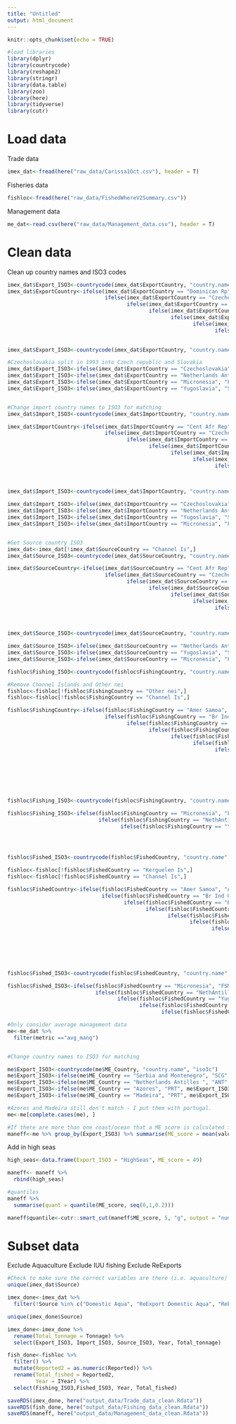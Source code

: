 ```yaml
---
title: "Untitled"
output: html_document
---
```


```r
knitr::opts_chunk$set(echo = TRUE)
```

```r
#load libraries
library(dplyr)
library(countrycode)
library(reshape2)
library(stringr)
library(data.table)
library(zoo)
library(here)
library(tidyverse)
library(cutr)
```


# Load data

Trade data
```r
imex_dat<-fread(here("raw_data/Carissa1Oct.csv"), header = T)
```

Fisheries data
```r
fishloc<-fread(here("raw_data/FishedWhereV2Summary.csv"))
```

Management data

```r
me_dat<-read.csv(here("raw_data/Management_data.csv"), header = T)
```

# Clean data

Clean up country names and ISO3 codes

```r
imex_dat$Export_ISO3<-countrycode(imex_dat$ExportCountry, "country.name", "iso3c")
imex_dat$ExportCountry<-ifelse(imex_dat$ExportCountry == "Dominican Rp", "Dominican Republic",
                               ifelse(imex_dat$ExportCountry == "Czechoslovak", "Czechoslovakia",
                                      ifelse(imex_dat$ExportCountry == "Fr Guiana", "French Guiana",
                                             ifelse(imex_dat$ExportCountry == "Fr Polynesia", "French Polynesia",
                                                    ifelse(imex_dat$ExportCountry == "NethAntilles", "Netherlands Antilles",
                                                           ifelse(imex_dat$ExportCountry == "St Pier Mq", "Saint-Pierre Martinique",
                                                                  ifelse(imex_dat$ExportCountry == "Cura\xe7ao", "Curacao",
                                                                         ifelse(imex_dat$ExportCountry == "Untd Arab Em", "United Arab Emirates", as.character(imex_dat$ExportCountry)))))))))

imex_dat$Export_ISO3<-countrycode(imex_dat$ExportCountry, "country.name", "iso3c")

#Czechoslovakia split in 1993 into Czech republic and Slovakia
imex_dat$Export_ISO3<-ifelse(imex_dat$ExportCountry == "Czechoslovakia", "CZE", imex_dat$Export_ISO3)
imex_dat$Export_ISO3<-ifelse(imex_dat$ExportCountry == "Netherlands Antilles", "ANT", imex_dat$Export_ISO3)
imex_dat$Export_ISO3<-ifelse(imex_dat$ExportCountry == "Micronesia", "FSM", imex_dat$Export_ISO3)
imex_dat$Export_ISO3<-ifelse(imex_dat$ExportCountry == "Yugoslavia", "SCG", imex_dat$Export_ISO3)


#Change import country names to ISO3 for matching                         
imex_dat$Import_ISO3<-countrycode(imex_dat$ImportCountry, "country.name", "iso3c")

imex_dat$ImportCountry<-ifelse(imex_dat$ImportCountry == "Cent Afr Rep", "Central African Republic",
                               ifelse(imex_dat$ImportCountry == "Czechoslovak", "Czechoslovakia",
                                      ifelse(imex_dat$ImportCountry == "Dominican Rp", "Dominican Republic",
                                             ifelse(imex_dat$ImportCountry == "Fr Guiana", "French Guiana",
                                                    ifelse(imex_dat$ImportCountry == "Fr Polynesia", "French Polynesia",
                                                           ifelse(imex_dat$ImportCountry == "NethAntilles", "Netherlands Antilles",
                                                                  ifelse(imex_dat$ImportCountry == "St Pier Mq", "Saint-Pierre Martinique",
                                                                         ifelse(imex_dat$ImportCountry == "Cura\xe7ao", "Curacao",
                                                                                ifelse(imex_dat$ImportCountry == "Untd Arab Em", "United Arab Emirates", as.character(imex_dat$ImportCountry))))))))))

imex_dat$Import_ISO3<-countrycode(imex_dat$ImportCountry, "country.name", "iso3c")

imex_dat$Import_ISO3<-ifelse(imex_dat$ImportCountry == "Czechoslovakia", "CZE", imex_dat$Import_ISO3)
imex_dat$Import_ISO3<-ifelse(imex_dat$ImportCountry == "Netherlands Antilles", "ANT", imex_dat$Import_ISO3)
imex_dat$Import_ISO3<-ifelse(imex_dat$ImportCountry == "Yugoslavia", "SCG", imex_dat$Import_ISO3)
imex_dat$Import_ISO3<-ifelse(imex_dat$ImportCountry == "Micronesia", "FSM", imex_dat$Import_ISO3)


#Get Source country ISO3
imex_dat<-imex_dat[!imex_dat$SourceCountry == "Channel Is",]
imex_dat$Source_ISO3<-countrycode(imex_dat$SourceCountry, "country.name", "iso3c")

imex_dat$SourceCountry<-ifelse(imex_dat$SourceCountry == "Cent Afr Rep", "Central African Republic",
                               ifelse(imex_dat$SourceCountry == "Czechoslovak", "Czechoslovakia",
                                      ifelse(imex_dat$SourceCountry == "Dominican Rp", "Dominican Republic",
                                             ifelse(imex_dat$SourceCountry == "Fr Guiana", "French Guiana",
                                                    ifelse(imex_dat$SourceCountry == "Fr Polynesia", "French Polynesia",
                                                           ifelse(imex_dat$SourceCountry == "NethAntilles", "Netherlands Antilles",
                                                                  ifelse(imex_dat$SourceCountry == "St Pier Mq", "Saint-Pierre Martinique",
                                                                         ifelse(imex_dat$SourceCountry == "Cura\xe7ao", "Curacao",
                                                                                ifelse(imex_dat$SourceCountry == "Untd Arab Em", "United Arab Emirates", as.character(imex_dat$SourceCountry))))))))))

imex_dat$Source_ISO3<-countrycode(imex_dat$SourceCountry, "country.name", "iso3c")

imex_dat$Source_ISO3<-ifelse(imex_dat$SourceCountry == "Netherlands Antilles", "ANT", imex_dat$Source_ISO3)
imex_dat$Source_ISO3<-ifelse(imex_dat$SourceCountry == "Yugoslavia", "SCG", imex_dat$Source_ISO3)
imex_dat$Source_ISO3<-ifelse(imex_dat$SourceCountry == "Micronesia", "FSM", imex_dat$Source_ISO3)


```


```r
fishloc$Fishing_ISO3<-countrycode(fishloc$FishingCountry, "country.name", "iso3c")

#Remove Channel Islands and Other nei
fishloc<-fishloc[!fishloc$FishingCountry == "Other nei",]
fishloc<-fishloc[!fishloc$FishingCountry == "Channel Is",]

fishloc$FishingCountry<-ifelse(fishloc$FishingCountry == "Amer Samoa", "American Samoa",
                               ifelse(fishloc$FishingCountry == "Br Ind Oc Tr", "British Indian Ocean Territory",
                                      ifelse(fishloc$FishingCountry == "Br Virgin Is", "British Virgin Islands",
                                             ifelse(fishloc$FishingCountry == "Channel Is", "Channel Islands",
                                                    ifelse(fishloc$FishingCountry == "Dominican Rp", "Dominican Republic",
                                                           ifelse(fishloc$FishingCountry == "Fr Guiana", "French Guiana",
                                                                  ifelse(fishloc$FishingCountry == "Fr Polynesia", "French Polynesia",
                                                                         ifelse(fishloc$FishingCountry == "St Pier Mq", "Saint-Pierre Martinique",
                                                                                ifelse(fishloc$FishingCountry == "Untd Arab Em", "United Arab Emirates",
                                                                                       ifelse(fishloc$FishingCountry == "Cura\xe7ao", "Curacao",
                                                                                              ifelse(fishloc$FishingCountry == "US Virgin Is", "United States Virgin Islands", as.character(fishloc$FishingCountry))))))))))))



fishloc$Fishing_ISO3<-countrycode(fishloc$FishingCountry, "country.name", "iso3c")

fishloc$Fishing_ISO3<-ifelse(fishloc$FishingCountry == "Micronesia", "FSM",
                             ifelse(fishloc$FishingCountry == "NethAntilles", "ANT",
                                    ifelse(fishloc$FishingCountry == "Yugoslavia", "SCG", as.character(fishloc$Fishing_ISO3))))




fishloc$Fished_ISO3<-countrycode(fishloc$FishedCountry, "country.name", "iso3c")

fishloc<-fishloc[!fishloc$FishedCountry == "Kerguelen Is",]
fishloc<-fishloc[!fishloc$FishedCountry == "Channel Is",]

fishloc$FishedCountry<-ifelse(fishloc$FishedCountry == "Amer Samoa", "American Samoa",
                              ifelse(fishloc$FishedCountry == "Br Ind Oc Tr", "British Indian Ocean Territory",
                                     ifelse(fishloc$FishedCountry == "Br Virgin Is", "British Virgin Islands",
                                            ifelse(fishloc$FishedCountry == "Channel Is", "Channel Islands",
                                                   ifelse(fishloc$FishedCountry == "Dominican Rp", "Dominican Republic",
                                                          ifelse(fishloc$FishedCountry == "Fr Guiana", "French Guiana",
                                                                 ifelse(fishloc$FishedCountry == "Fr Polynesia", "French Polynesia",
                                                                        ifelse(fishloc$FishedCountry == "St Pier Mq", "Saint-Pierre Martinique",
                                                                               ifelse(fishloc$FishedCountry == "Untd Arab Em", "United Arab Emirates",
                                                                                      ifelse(fishloc$FishedCountry == "US Virgin Is", "United States Virgin Islands", as.character(fishloc$FishedCountry)))))))))))



fishloc$Fished_ISO3<-countrycode(fishloc$FishedCountry, "country.name", "iso3c")

fishloc$Fished_ISO3<-ifelse(fishloc$FishedCountry == "Micronesia", "FSM",
                            ifelse(fishloc$FishedCountry == "NethAntilles", "ANT",
                                   ifelse(fishloc$FishedCountry == "Yugoslavia", "SCG", 
                                          ifelse(fishloc$FishedCountry == "West Sahara", "ESH",
                                                 ifelse(fishloc$FishedCountry == "High Seas", "HighSeas", as.character(fishloc$Fished_ISO3))))))


```

```r

#Only consider average management data
me<-me_dat %>% 
  filter(metric =="avg_mang")


#Change country names to ISO3 for matching

me$Export_ISO3<-countrycode(me$ME_Country, "country.name", "iso3c")
me$Export_ISO3<-ifelse(me$ME_Country == "Serbia and Montenegro", "SCG", me$Export_ISO3)
me$Export_ISO3<-ifelse(me$ME_Country == "Netherlands Antilles ", "ANT", me$Export_ISO3)
me$Export_ISO3<-ifelse(me$ME_Country == "Azores", "PRT", me$Export_ISO3)
me$Export_ISO3<-ifelse(me$ME_Country == "Madeira", "PRT", me$Export_ISO3)

#Azores and Madeira still don't match - I put them with portugal.
me<-me[complete.cases(me), ]

#If there are more than one coast/ocean that a ME score is calculated for then we average them
maneff<-me %>% group_by(Export_ISO3) %>% summarise(ME_score = mean(value)) %>% as.data.frame()
```
Add in high seas

```r
high_seas<-data.frame(Export_ISO3 = "HighSeas", ME_score = 49)

maneff<- maneff %>% 
  rbind(high_seas)
```

```r
#quantiles
maneff %>% 
  summarise(quant = quantile(ME_score, seq(0,1,0.2)))

maneff$quantile<-cutr::smart_cut(maneff$ME_score, 5, "g", output = "numeric")

```

# Subset data

Exclude Aquaculture
Exclude IUU fishing
Exclude ReExports

```r
#Check to make sure the correct variables are there (i.e. aquaculture)
unique(imex_dat$Source)
```

```r
imex_done<-imex_dat %>% 
  filter(!Source %in% c("Domestic Aqua", "ReExport Domestic Aqua", "ReExport Domestic Catch", "ReExport Foreign Fishing")) 

unique(imex_done$Source)

```

```r
imex_done<-imex_done %>% 
  rename(Total_tonnage = Tonnage) %>% 
  select(Export_ISO3, Import_ISO3, Source_ISO3, Year, Total_tonnage)
```

```r
fish_done<-fishloc %>% 
  filter() %>% 
  mutate(Reported2 = as.numeric(Reported)) %>% 
  rename(Total_fished = Reported2,
         Year = IYear) %>% 
  select(Fishing_ISO3,Fished_ISO3, Year, Total_fished)
```


```r
saveRDS(imex_done, here("output_data/Trade_data_clean.Rdata"))
saveRDS(fish_done, here("output_data/Fishing_data_clean.Rdata"))
saveRDS(maneff, here("output_data/Management_data_clean.Rdata"))
```

